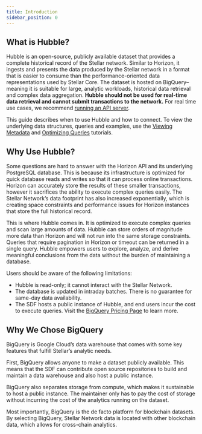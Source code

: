 ```yaml
---
title: Introduction
sidebar_position: 0
---
```


## What is Hubble?

Hubble is an open-source, publicly available dataset that provides a complete historical record of the Stellar network. Similar to Horizon, it ingests and presents the data produced by the Stellar network in a format that is easier to consume than the performance-oriented data representations used by Stellar Core. The dataset is hosted on BigQuery–meaning it is suitable for large, analytic workloads, historical data retrieval and complex data aggregation. **Hubble should not be used for real-time data retrieval and cannot submit transactions to the network.** For real time use cases, we recommend [running an API server](../horizon/admin-guide/README.mdx).

This guide describes when to use Hubble and how to connect. To view the underlying data structures, queries and examples, use the [Viewing Metadata](./analyst-guide/viewing-metadata.mdx) and [Optimizing Queries](./analyst-guide/optimizing-queries.mdx) tutorials.

## Why Use Hubble?

Some questions are hard to answer with the Horizon API and its underlying PostgreSQL database. This is because its infrastructure is optimized for quick database reads and writes so that it can process online transactions. Horizon can accurately store the results of these smaller transactions, however it sacrifices the ability to execute complex queries easily. The Stellar Network’s data footprint has also increased exponentially, which is creating space constraints and performance issues for Horizon instances that store the full historical record.

This is where Hubble comes in. It is optimized to execute complex queries and scan large amounts of data. Hubble can store orders of magnitude more data than Horizon and will not run into the same storage constraints. Queries that require pagination in Horizon or timeout can be returned in a single query. Hubble empowers users to explore, analyze, and derive meaningful conclusions from the data without the burden of maintaining a database.

Users should be aware of the following limitations:

- Hubble is read-only; it cannot interact with the Stellar Network.
- The database is updated in intraday batches. There is no guarantee for same-day data availability.
- The SDF hosts a public instance of Hubble, and end users incur the cost to execute queries. Visit the [BigQuery Pricing Page](https://cloud.google.com/bigquery/pricing#analysis_pricing_models) to learn more.

## Why We Chose BigQuery

BigQuery is Google Cloud’s data warehouse that comes with some key features that fulfill Stellar’s analytic needs.

First, BigQuery allows anyone to make a dataset publicly available. This means that the SDF can contribute open source repositories to build and maintain a data warehouse and also host a public instance.

BigQuery also separates storage from compute, which makes it sustainable to host a public instance. The maintainer only has to pay the cost of storage without incurring the cost of the analytics running on the dataset.

Most importantly, BigQuery is the de facto platform for blockchain datasets. By selecting BigQuery, Stellar Network data is located with other blockchain data, which allows for cross-chain analytics.
